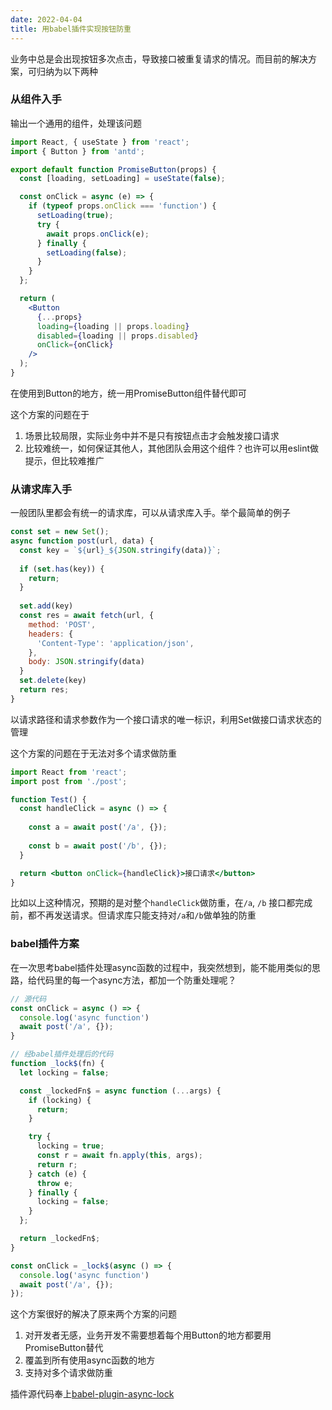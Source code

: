 ```yaml
---
date: 2022-04-04
title: 用babel插件实现按钮防重
---
```



业务中总是会出现按钮多次点击，导致接口被重复请求的情况。而目前的解决方案，可归纳为以下两种

### 从组件入手
输出一个通用的组件，处理该问题

```jsx
import React, { useState } from 'react';
import { Button } from 'antd';

export default function PromiseButton(props) {
  const [loading, setLoading] = useState(false);

  const onClick = async (e) => {
    if (typeof props.onClick === 'function') {
      setLoading(true);
      try {
        await props.onClick(e);
      } finally {
        setLoading(false);
      }
    }
  };

  return (
    <Button
      {...props}
      loading={loading || props.loading}
      disabled={loading || props.disabled}
      onClick={onClick}
    />
  );
}
```
在使用到Button的地方，统一用PromiseButton组件替代即可

这个方案的问题在于
1. 场景比较局限，实际业务中并不是只有按钮点击才会触发接口请求
2. 比较难统一，如何保证其他人，其他团队会用这个组件？也许可以用eslint做提示，但比较难推广

### 从请求库入手

一般团队里都会有统一的请求库，可以从请求库入手。举个最简单的例子

```js
const set = new Set();
async function post(url, data) {
  const key = `${url}_${JSON.stringify(data)}`;
  
  if (set.has(key)) {
    return;
  }
  
  set.add(key)
  const res = await fetch(url, {
    method: 'POST',
    headers: {
      'Content-Type': 'application/json',
    },
    body: JSON.stringify(data)
  }
  set.delete(key)
  return res;
}
```

以请求路径和请求参数作为一个接口请求的唯一标识，利用Set做接口请求状态的管理

这个方案的问题在于无法对多个请求做防重

```jsx
import React from 'react';
import post from './post';

function Test() {
  const handleClick = async () => {
  
    const a = await post('/a', {});
    
    const b = await post('/b', {});
  }

  return <button onClick={handleClick}>接口请求</button>
}
```

比如以上这种情况，预期的是对整个`handleClick`做防重，在`/a`, `/b` 接口都完成前，都不再发送请求。但请求库只能支持对`/a`和`/b`做单独的防重


### babel插件方案

在一次思考babel插件处理async函数的过程中，我突然想到，能不能用类似的思路，给代码里的每一个async方法，都加一个防重处理呢？

```js
// 源代码
const onClick = async () => {
  console.log('async function')
  await post('/a', {});
}

// 经babel插件处理后的代码
function _lock$(fn) {
  let locking = false;

  const _lockedFn$ = async function (...args) {
    if (locking) {
      return;
    }

    try {
      locking = true;
      const r = await fn.apply(this, args);
      return r;
    } catch (e) {
      throw e;
    } finally {
      locking = false;
    }
  };

  return _lockedFn$;
}

const onClick = _lock$(async () => {
  console.log('async function')
  await post('/a', {});
});
```

这个方案很好的解决了原来两个方案的问题

1. 对开发者无感，业务开发不需要想着每个用Button的地方都要用PromiseButton替代
2. 覆盖到所有使用async函数的地方
3. 支持对多个请求做防重


插件源代码奉上[babel-plugin-async-lock](https://github.com/lili21/babel-plugin-async-lock)
